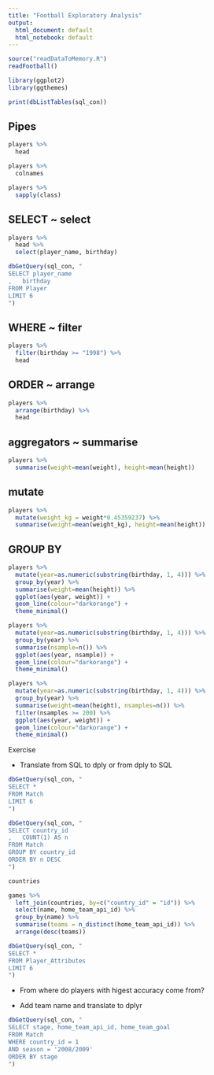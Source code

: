 ```yaml
---
title: "Football Exploratory Analysis"
output:
  html_document: default
  html_notebook: default
---
```


```r
source("readDataToMemory.R")
readFootball()

library(ggplot2)
library(ggthemes)

print(dbListTables(sql_con))
```

## Pipes

```r
players %>%
  head
```

```r
players %>%
  colnames
```
```r
players %>%
  sapply(class)
```



## SELECT ~ select

```r
players %>%
  head %>%
  select(player_name, birthday)
```

```r
dbGetQuery(sql_con, "
SELECT player_name
,   birthday
FROM Player
LIMIT 6
")
```

## WHERE ~ filter

```r
players %>%
  filter(birthday >= "1998") %>%
  head
```

## ORDER ~ arrange

```r
players %>%
  arrange(birthday) %>%
  head
```

## aggregators ~ summarise

```r
players %>%
  summarise(weight=mean(weight), height=mean(height))
```

## mutate

```r
players %>%
  mutate(weight_kg = weight*0.45359237) %>%
  summarise(weight=mean(weight_kg), height=mean(height))
```

## GROUP BY

```r
players %>%
  mutate(year=as.numeric(substring(birthday, 1, 4))) %>%
  group_by(year) %>%
  summarise(weight=mean(height)) %>%
  ggplot(aes(year, weight)) +
  geom_line(colour="darkorange") +
  theme_minimal()
```
```r
players %>%
  mutate(year=as.numeric(substring(birthday, 1, 4))) %>%
  group_by(year) %>%
  summarise(nsample=n()) %>%
  ggplot(aes(year, nsample)) +
  geom_line(colour="darkorange") +
  theme_minimal()
```

```r
players %>%
  mutate(year=as.numeric(substring(birthday, 1, 4))) %>%
  group_by(year) %>%
  summarise(weight=mean(height), nsamples=n()) %>%
  filter(nsamples >= 200) %>%
  ggplot(aes(year, weight)) +
  geom_line(colour="darkorange") +
  theme_minimal()
```

Exercise

* Translate from SQL to dply or from dply to SQL
```r
dbGetQuery(sql_con, "
SELECT *
FROM Match
LIMIT 6
")
```

```r
dbGetQuery(sql_con, "
SELECT country_id
,   COUNT(1) AS n
FROM Match
GROUP BY country_id
ORDER BY n DESC
")
```
```r
countries
```


```r
games %>%
  left_join(countries, by=c("country_id" = "id")) %>%
  select(name, home_team_api_id) %>%
  group_by(name) %>%
  summarise(teams = n_distinct(home_team_api_id)) %>%
  arrange(desc(teams))
```

```r
dbGetQuery(sql_con, "
SELECT *
FROM Player_Attributes
LIMIT 6
")

```

* From where do players with higest accuracy come from?

* Add team name and translate to dplyr

```r
dbGetQuery(sql_con, "
SELECT stage, home_team_api_id, home_team_goal
FROM Match
WHERE country_id = 1
AND season = '2008/2009'
ORDER BY stage
")
```
